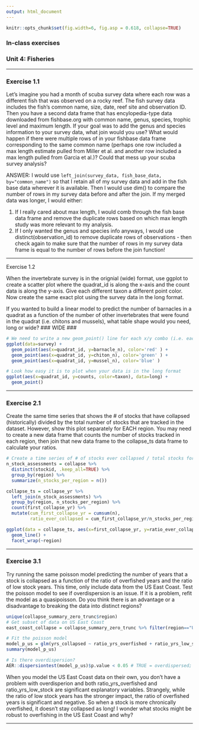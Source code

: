```yaml
---
output: html_document
---
```


```r
knitr::opts_chunk$set(fig.width=6, fig.asp = 0.618, collapse=TRUE) 
```

### In-class exercises
### Unit 4: Fisheries

***

### Exercise 1.1

Let's imagine you had a month of scuba survey data where each row was a different fish that was observed on a rocky reef. The fish survey data includes the fish's common name, size, date, reef site and observation ID. Then you have a second data frame that has encylopedia-type data downloaded from fishbase.org with common name, genus, species, trophic level and maximum length. If your goal was to add the genus and species information to your survey data, what join would you use? What would happen if there were multiple rows of in your fishbase data frame corresponding to the same common name (perhaps one row included a max length estimate pulled from Miller et al. and another row included a max length pulled from Garcia et al.)? Could that mess up your scuba survey analysis?

ANSWER: I would use `left_join(survey_data, fish_base_data, by="common_name")` so that I retain all of my survey data and add in the fish base data wherever it is available. Then I would use dim() to compare the number of rows in my survey data before and after the join. If my merged data was longer, I would either: 

1) If I really cared about max length, I would comb through the fish base data frame and remove the duplicate rows based on which max length study was more relevant to my analysis. 
2) If I only wanted the genus and species info anyways, I would use distinct(observation_id) to remove duplicate rows of observations - then check again to make sure that the number of rows in my survey data frame is equal to the number of rows before the join function!

***

Exercise 1.2

When the invertebrate survey is in the orignial (wide) format, use ggplot to create a scatter plot where the quadrat_id is along the x-axis and the count data is along the y-axis. Give each different taxon a different point color. Now create the same exact plot using the survey data in the long format.

If you wanted to build a linear model to predict the number of barnacles in a quadrat as a function of the number of other invertebrates that were found in the quadrat (i.e. chitons and mussels), what table shape would you need, long or wide?  ### WIDE ###

```r
# We need to write a new geom_point() line for each x/y combo (i.e. each species)
ggplot(data=survey) +
  geom_point(aes(x=quadrat_id, y=barnacle_n), color='red' ) +
  geom_point(aes(x=quadrat_id, y=chiton_n), color='green' ) +
  geom_point(aes(x=quadrat_id, y=mussel_n), color='blue' ) 

# Look how easy it is to plot when your data is in the long format
ggplot(aes(x=quadrat_id, y=counts, color=taxon), data=long) +
  geom_point()
```

*** 

### Exercise 2.1

Create the same time series that shows the # of stocks that have collapsed (historically) divided by the total number of stocks that are tracked in the dataset. However, show this plot separately for EACH region. You may need to create a new data frame that counts the number of stocks tracked in each region, then join that new data frame to the collapse_ts data frame to calculate your ratios.

```r
# Create a time series of # of stocks ever collapsed / total stocks for EACH region
n_stock_assessments = collapse %>%
  distinct(stockid, .keep_all=TRUE) %>%
  group_by(region) %>%
  summarize(n_stocks_per_region = n())

collapse_ts = collapse_yr %>%
  left_join(n_stock_assessments) %>%
  group_by(region, n_stocks_per_region) %>%
  count(first_collapse_yr) %>%
  mutate(cum_first_collapse_yr = cumsum(n),
         ratio_ever_collapsed = cum_first_collapse_yr/n_stocks_per_region)

ggplot(data = collapse_ts, aes(x=first_collapse_yr, y=ratio_ever_collapsed)) +
  geom_line() +
  facet_wrap(~region)
```

***

### Exercise 3.1

Try running the same poisson model predicting the number of years that a stock is collapsed as a function of the ratio of overfished years and the ratio of low stock years. This time, only include data from the US East Coast. Test the poisson model to see if overdispersion is an issue. If it is a problem, refit the model as a quasipoisson. Do you think there is an advantage or a disadvantage to  breaking the data into distinct regions?

```r
unique(collapse_summary_zero_trunc$region)
# Get subset of data on US East Coast
east_coast_collapse = collapse_summary_zero_trunc %>% filter(region=="US East Coast")

# Fit the poisson model
model_p_us = glm(yrs_collapsed ~ ratio_yrs_overfished + ratio_yrs_low_stock , offset(log(yrs_data)), data=east_coast_collapse, family="poisson") 
summary(model_p_us)

# Is there overdispersion?
AER::dispersiontest(model_p_us)$p.value < 0.05 # TRUE = overdispersed; FALSE = NOT overdispersed
```

When you model the US East Coast data on their own, you don't have a problem with overdisperion and both ratio_yrs_overfished and ratio_yrs_low_stock are significant explanatory variables. Strangely, while the ratio of low stock years has the stronger impact, the ratio of overfished years is significant and negative. So when a stock is more chronically overfished, it doesn't stay collapsed as long! I wonder what stocks might be robust to overfishing in the US East Coast and why?

***
